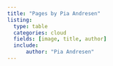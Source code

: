 ```yaml
---
title: "Pages by Pia Andresen"
listing:
  type: table
  categories: cloud
  fields: [image, title, author]
  include:
      author: "Pia Andresen"
---
```

